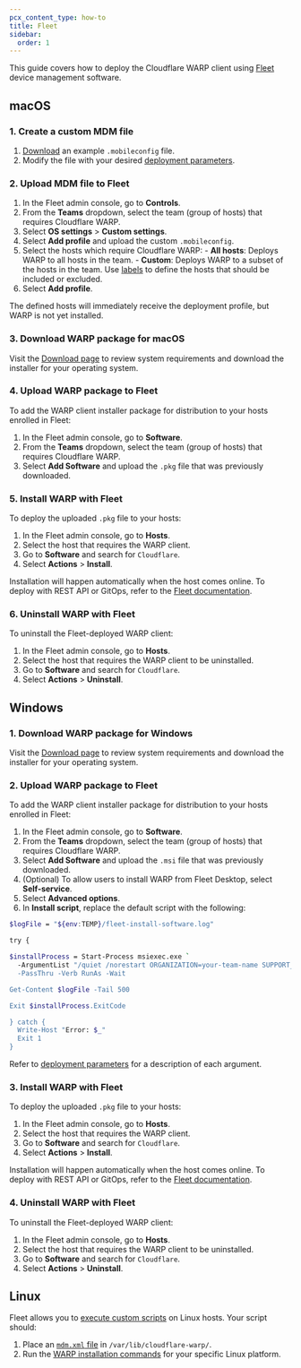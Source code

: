 ```yaml
---
pcx_content_type: how-to
title: Fleet
sidebar:
  order: 1
---
```


This guide covers how to deploy the Cloudflare WARP client using [Fleet](https://fleetdm.com/) device management software.

## macOS

### 1. Create a custom MDM file

1. [Download](/cloudflare-one/static/mdm/CloudflareWARP.mobileconfig) an example `.mobileconfig` file.
2. Modify the file with your desired [deployment parameters](/cloudflare-one/connections/connect-devices/warp/deployment/mdm-deployment/parameters/).

### 2. Upload MDM file to Fleet

1. In the Fleet admin console, go to **Controls**.
2. From the **Teams** dropdown, select the team (group of hosts) that requires Cloudflare WARP.
3. Select **OS settings** > **Custom settings**.
4. Select **Add profile** and upload the custom `.mobileconfig`.
5. Select the hosts which require Cloudflare WARP:
		- **All hosts**: Deploys WARP to all hosts in the team.
		- **Custom**: Deploys WARP to a subset of the hosts in the team. Use [labels](https://fleetdm.com/guides/managing-labels-in-fleet#basic-article) to define the hosts that should be included or excluded.
6. Select **Add profile**.

The defined hosts will immediately receive the deployment profile, but WARP is not yet installed.

### 3. Download WARP package for macOS

Visit the [Download page](/cloudflare-one/connections/connect-devices/warp/download-warp/#macos) to review system requirements and download the installer for your operating system.

### 4. Upload WARP package to Fleet

To add the WARP client installer package for distribution to your hosts enrolled in Fleet:

1. In the Fleet admin console, go to **Software**.
2. From the **Teams** dropdown, select the team (group of hosts) that requires Cloudflare WARP.
3. Select **Add Software** and upload the `.pkg` file that was previously downloaded.

### 5. Install WARP with Fleet

To deploy the uploaded `.pkg` file to your hosts:

1. In the Fleet admin console, go to **Hosts**.
2. Select the host that requires the WARP client.
3. Go to **Software** and search for `Cloudflare`.
4. Select **Actions** > **Install**.

Installation will happen automatically when the host comes online. To deploy with REST API or GitOps, refer to the [Fleet documentation](https://fleetdm.com/guides/deploy-software-packages).

### 6. Uninstall WARP with Fleet

To uninstall the Fleet-deployed WARP client:

1. In the Fleet admin console, go to **Hosts**.
2. Select the host that requires the WARP client to be uninstalled.
3. Go to **Software** and search for `Cloudflare`.
4. Select **Actions** > **Uninstall**.

## Windows

### 1. Download WARP package for Windows

Visit the [Download page](/cloudflare-one/connections/connect-devices/warp/download-warp/#windows) to review system requirements and download the installer for your operating system.

### 2. Upload WARP package to Fleet

To add the WARP client installer package for distribution to your hosts enrolled in Fleet:

1. In the Fleet admin console, go to **Software**.
2. From the **Teams** dropdown, select the team (group of hosts) that requires Cloudflare WARP.
3. Select **Add Software** and upload the `.msi` file that was previously downloaded.
4. (Optional) To allow users to install WARP from Fleet Desktop, select **Self-service**.
5. Select **Advanced options**.
6. In **Install script**, replace the default script with the following:

```bash
$logFile = "${env:TEMP}/fleet-install-software.log"

try {

$installProcess = Start-Process msiexec.exe `
  -ArgumentList "/quiet /norestart ORGANIZATION=your-team-name SUPPORT_URL=https://example.com /lv ${logFile} /i `"${env:INSTALLER_PATH}`"" `
  -PassThru -Verb RunAs -Wait

Get-Content $logFile -Tail 500

Exit $installProcess.ExitCode

} catch {
  Write-Host "Error: $_"
  Exit 1
}
```

Refer to [deployment parameters](/cloudflare-one/connections/connect-devices/warp/deployment/mdm-deployment/parameters/) for a description of each argument.

### 3. Install WARP with Fleet

To deploy the uploaded `.pkg` file to your hosts:

1. In the Fleet admin console, go to **Hosts**.
2. Select the host that requires the WARP client.
3. Go to **Software** and search for `Cloudflare`.
4. Select **Actions** > **Install**.

Installation will happen automatically when the host comes online. To deploy with REST API or GitOps, refer to the [Fleet documentation](https://fleetdm.com/guides/deploy-software-packages).

### 4. Uninstall WARP with Fleet

To uninstall the Fleet-deployed WARP client:

1. In the Fleet admin console, go to **Hosts**.
2. Select the host that requires the WARP client to be uninstalled.
3. Go to **Software** and search for `Cloudflare`.
4. Select **Actions** > **Uninstall**.

## Linux

Fleet allows you to [execute custom scripts](https://fleetdm.com/guides/scripts) on Linux hosts. Your script should:

1. Place an [`mdm.xml` file](/cloudflare-one/connections/connect-devices/warp/deployment/mdm-deployment/#linux) in `/var/lib/cloudflare-warp/`.
2. Run the [WARP installation commands](https://pkg.cloudflareclient.com/)  for your specific Linux platform.
